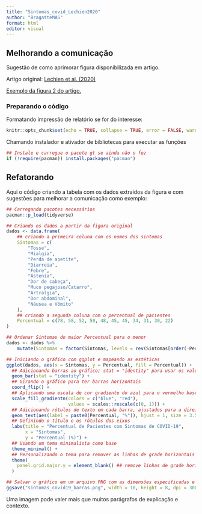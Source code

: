 ```yaml
---
title: "Sintomas_covid_Lechien2020"
author: "BragatteMAS"
format: html
editor: visual
---
```


## Melhorando a comunicação

Sugestão de como aprimorar figura disponibilizada em artigo.

Artigo original: [Lechien et al. (2020)](https://link.springer.com/article/10.1007/s00405-020-05965-1)

[Exemplo da figura 2 do artigo.](https://link.springer.com/article/10.1007/s00405-020-05965-1/figures/2)

### Preparando o código

Formatando impressão de relatório se for do interesse:

```r
knitr::opts_chunk$set(echo = TRUE, collapse = TRUE, error = FALSE, warning = FALSE, message = FALSE)
```

Chamando instalador e ativador de bibliotecas para executar as funções

```r
## Instale e carregue o pacote gt se ainda não o fez
if (!require(pacman)) install.packages("pacman")
```

## Refatorando

Aqui o código criando a tabela com os dados extraídos da figura e com sugestões para melhorar a comunicação como exemplo:

```r
## Carregando pacotes necessários
pacman::p_load(tidyverse)

## Criando os dados a partir da figura original
dados <- data.frame(
    ## criando a primeira coluna com os nomes dos sintomas
    Sintomas = c(
        "Tosse",
        "Mialgia",
        "Perda de apetite",
        "Diarreia",
        "Febre",
        "Astenia",
        "Dor de cabeça",
        "Muco pegajoso/Catarro",
        "Artralgia",
        "Dor abdominal",
        "Náusea e Vômito"
    ),
    ## criando a segunda coluna com o percentual de pacientes
    Percentual = c(78, 58, 52, 50, 48, 45, 45, 34, 31, 30, 22)
)

## Ordenar Sintomas do maior Percentual para o menor
dados <- dados %>%
    mutate(Sintomas = factor(Sintomas, levels = rev(Sintomas[order(-Percentual)])))

## Iniciando o gráfico com ggplot e mapeando as estéticas
ggplot(dados, aes(x = Sintomas, y = Percentual, fill = Percentual)) +
  ## Adicionando barras ao gráfico; stat = "identity" para usar os valores de 'y' como alturas das barras
  geom_bar(stat = "identity") +
  ## Girando o gráfico para ter barras horizontais
  coord_flip() +
  ## Aplicando uma escala de cor gradiente do azul para o vermelho baseado no Percentual
  scale_fill_gradientn(colors = c("blue", "red"),
                       values = scales::rescale(c(0, 1))) +
  ## Adicionando rótulos de texto em cada barra, ajustados para a direita; cor branca para contraste
  geom_text(aes(label = paste0(Percentual, "%")), hjust = 1, size = 3.5, color = "white") +
  ## Definindo o título e os rótulos dos eixos
  labs(title = "Percentual de Pacientes com Sintomas de COVID-19",
       x = "Sintomas",
       y = "Percentual (%)") +
  ## Usando um tema minimalista como base
  theme_minimal() +
  ## Personalizando o tema para remover as linhas de grade horizontais
  theme(
    panel.grid.major.y = element_blank() ## remove linhas de grade horizontais
  )

## Salvar o gráfico em um arquivo PNG com as dimensões especificadas e resolução de 300 dpi
ggsave("sintomas_covid19_barras.png", width = 10, height = 8, dpi = 300)

```

Uma imagem pode valer mais que muitos parágrafos de explicação e contexto.
